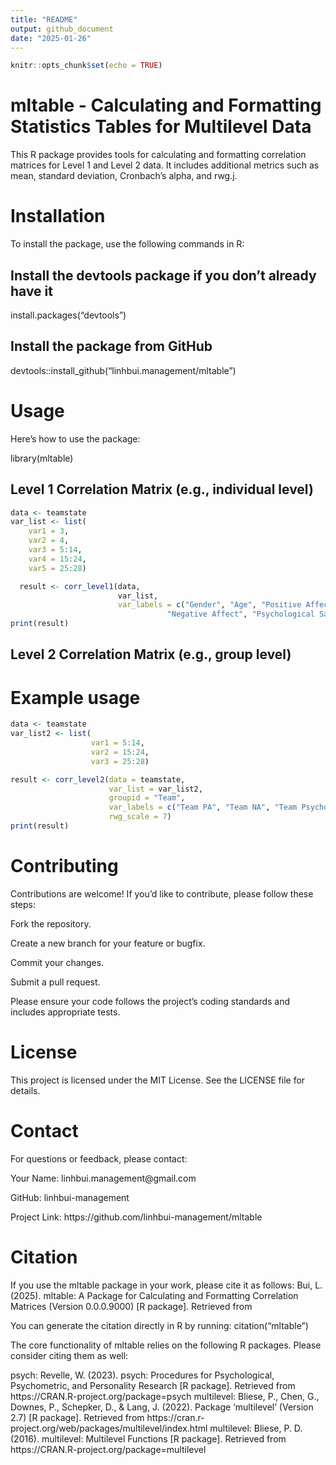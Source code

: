 ```yaml
---
title: "README"
output: github_document
date: "2025-01-26"
---
```


```r
knitr::opts_chunk$set(echo = TRUE)
```

# mltable - Calculating and Formatting Statistics Tables for Multilevel Data

This R package provides tools for calculating and formatting correlation matrices for Level 1 and Level 2 data. 
It includes additional metrics such as mean, standard deviation, Cronbach's alpha, and rwg.j.

# Installation
To install the package, use the following commands in R:

## Install the devtools package if you don't already have it
install.packages("devtools")

## Install the package from GitHub
devtools::install_github("linhbui.management/mltable")

# Usage
Here’s how to use the package:

library(mltable)

## Level 1 Correlation Matrix (e.g., individual level)
```r
data <- teamstate
var_list <- list(
    var1 = 3,
    var2 = 4,
    var3 = 5:14,
    var4 = 15:24,
    var5 = 25:28)

  result <- corr_level1(data,
                        var_list,
                        var_labels = c("Gender", "Age", "Positive Affect",
                                   "Negative Affect", "Psychological Safety"))
print(result)
```


## Level 2 Correlation Matrix (e.g., group level)
# Example usage
```r
data <- teamstate
var_list2 <- list(
                  var1 = 5:14,
                  var2 = 15:24,
                  var3 = 25:28)

result <- corr_level2(data = teamstate,
                      var_list = var_list2,
                      groupid = "Team",
                      var_labels = c("Team PA", "Team NA", "Team Psychological Safety"),
                      rwg_scale = 7)
print(result)
```

# Contributing
Contributions are welcome! If you'd like to contribute, please follow these steps:

Fork the repository.

Create a new branch for your feature or bugfix.

Commit your changes.

Submit a pull request.

Please ensure your code follows the project's coding standards and includes appropriate tests.

# License
This project is licensed under the MIT License. See the LICENSE file for details.

# Contact
For questions or feedback, please contact:

Your Name: linhbui.management@gmail.com

GitHub: linhbui-management

Project Link: https://github.com/linhbui-management/mltable

# Citation
If you use the mltable package in your work, please cite it as follows:
Bui, L. (2025). mltable: A Package for Calculating and Formatting Correlation Matrices (Version 0.0.0.9000) [R package]. Retrieved from 

You can generate the citation directly in R by running: citation("mltable")

The core functionality of mltable relies on the following R packages. Please consider citing them as well:

psych: Revelle, W. (2023). psych: Procedures for Psychological, Psychometric, and Personality Research [R package]. Retrieved from https://CRAN.R-project.org/package=psych
multilevel: Bliese, P., Chen, G., Downes, P., Schepker, D., & Lang, J. (2022). Package 'multilevel' (Version 2.7) [R package]. Retrieved from https://cran.r-project.org/web/packages/multilevel/index.html
multilevel: Bliese, P. D. (2016). multilevel: Multilevel Functions [R package]. Retrieved from https://CRAN.R-project.org/package=multilevel

